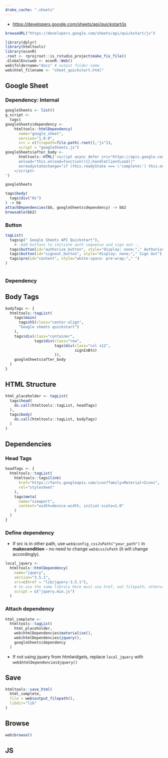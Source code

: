 ```yaml
---
drake_cache: ".sheets"
---
```


  * <https://developers.google.com/sheets/api/quickstart/js>
  
```r
browseURL("https://developers.google.com/sheets/api/quickstart/js")
```


```r
library(dplyr)
library(htmltools)
library(econR)
.root <- rprojroot::is_rstudio_project$make_fix_file()
.GlobalEnv$web <- econR::Web()
web$foldername="docs" # output folder name
web$html_filename <- "sheet_quickstart.html"

```

## Google Sheet

### Dependency: Internal


```r
googleSheets <- list()
g_script <- 
  tags$
googleSheets$dependency <-
    htmltools::htmlDependency(
      name="google_sheet",
      version="1.0.0",
      src = c(filepath=file.path(.root(),"js")),
      script = "googleSheets.js")
googleSheets$after_body <- 
      htmltools::HTML('<script async defer src="https://apis.google.com/js/api.js"
      onload="this.onload=function(){};handleClientLoad()"
      onreadystatechange="if (this.readyState === \'complete\') this.onload()">
    </script>
')

googleSheets
```

```r
tags$body(
  tags$div("Hi")
) -> bb
attachDependencies(bb, googleSheets$dependency) -> bb2
browsable(bb2)
```

### Button


```r
tagList(
  tags$p(" Google Sheets API Quickstart"),
    #--Add buttons to initiate auth sequence and sign out--, 
  tags$button(id="authorize_button", style="display: none;"," Authorize"),
  tags$button(id="signout_button", style="display: none;"," Sign Out"),
  tags$pre(id="content", style="white-space: pre-wrap;"," ")
)
   
```

### Dependency


## Body Tags

```r
bodyTags <- {
  htmltools::tagList(
    tags$main(
      tags$h5(class="center-align",
      "Google sheets quickstart")
    ),
    tags$div(class="container",
             tags$div(class="row",
                      tags$div(class="col s12",
                               signInBtn)
                      )),
    googleSheets$after_body
  )
}
```


## HTML Structure

```r
html_placeholder <- tagList(
  tags$head(
    do.call(htmltools::tagList, headTags)
  ),
  tags$body(
    do.call(htmltools::tagList, bodyTags)
  )
)
```

## Dependencies

### Head Tags

```r
headTags <- {
  htmltools::tagList(
    htmltools::tags$link(
      href="https://fonts.googleapis.com/icon?family=Material+Icons",
      rel="stylesheet"
    ),
    tags$meta(
      name="viewport",
      content="width=device-width, initial-scale=1.0"
    )
  )
}
```

### Define dependency

  * If src is in other path, use `web$config_cssJsPath("your_path")` in **makecondition** -- no need to change `web$cssJsPath` (it will change accordingly).


```r
local_jquery <- 
  htmltools::htmlDependency(
    name="jquery",
    version="3.5.1",
    src=c(href = "lib/jquery-3.5.1"),
    # to use the same library here must use href, not filepath; otherwise, the current jquery system will be removed.
    script = c("jquery.min.js")
  )
```

### Attach dependency


```r
html_complete <- 
  htmltools::tagList(
    html_placeholder,
    web$htmlDependencies$materialise(),
    web$htmlDependencies$jquery(), 
    googleSheets$dependency
  )
```

  * If not using jquery from htmlwidgets, replace `local_jquery` with `web$htmlDependencies$jquery()`


## Save

```r
htmltools::save_html(
  html_complete, 
  file = web$output_filepath(),
  libdir="lib"
)
```

## Browse

```r
web$browse()
```





## JS


<!--JS end-->
